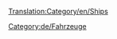 [[Translation:Category/en/Ships]]


{{en/Bilingual box|de
|Atrikel, die Schiffe, Häfen, Werften und Schiffsmanagement behandeln, sind hier aufgelistet.
|Articles relating to Ships, Docks and Ship management are listed here.}}
{{en/Catmore}}

[[Category:de/Fahrzeuge]]